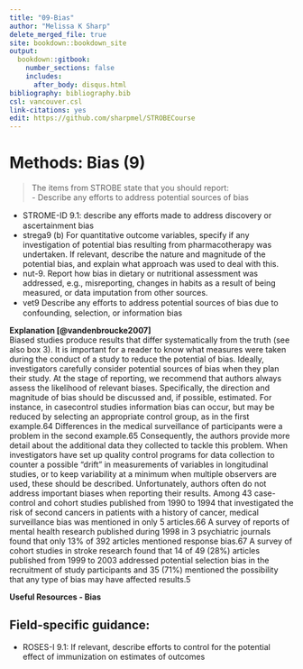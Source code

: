 ---
title: "09-Bias"
author: "Melissa K Sharp"
delete_merged_file: true
site: bookdown::bookdown_site
output:
  bookdown::gitbook:
    number_sections: false 
    includes: 
      after_body: disqus.html
bibliography: bibliography.bib
csl: vancouver.csl
link-citations: yes
edit: https://github.com/sharpmel/STROBECourse
---

# Methods: Bias (9) 
> The items from STROBE state that you should report: </br>
- Describe any efforts to address potential sources of bias

-	STROME-ID 9.1: describe any eﬀorts made to address discovery or ascertainment bias  
-	strega9 (b) For quantitative outcome variables, specify if any investigation of potential bias resulting from pharmacotherapy was undertaken. If relevant, describe the nature and magnitude of the potential bias, and explain what approach was used to deal with this.  
-	nut-9. Report how bias in dietary or nutritional assessment was addressed, e.g., misreporting, changes in habits as a result of being measured, or data imputation from other sources.  
-	vet9 Describe any eﬀorts to address potential sources of bias due to confounding, selection, or information bias  

**Explanation [@vandenbroucke2007]**</br>
Biased studies produce results that differ systematically from the truth (see also box 3). It is important for a reader to
know what measures were taken during the conduct of a study to reduce the potential of bias. Ideally, investigators
carefully consider potential sources of bias when they plan their study. At the stage of reporting, we recommend that
authors always assess the likelihood of relevant biases. Specifically, the direction and magnitude of bias should be
discussed and, if possible, estimated. For instance, in casecontrol studies information bias can occur, but may be
reduced by selecting an appropriate control group, as in the first example.64 Differences in the medical surveillance of
participants were a problem in the second example.65
Consequently, the authors provide more detail about the additional data they collected to tackle this problem. When investigators have set up quality control programs for data collection to counter a possible “drift” in measurements of variables in longitudinal studies, or to keep variability at a minimum when multiple observers are used, these should be described.
Unfortunately, authors often do not address important biases when reporting their results. Among 43 case-control
and cohort studies published from 1990 to 1994 that investigated the risk of second cancers in patients with a history of
cancer, medical surveillance bias was mentioned in only 5 articles.66 A survey of reports of mental health research
published during 1998 in 3 psychiatric journals found that only 13% of 392 articles mentioned response bias.67 A survey
of cohort studies in stroke research found that 14 of 49 (28%) articles published from 1999 to 2003 addressed potential
selection bias in the recruitment of study participants and 35 (71%) mentioned the possibility that any type of bias may
have affected results.5

**Useful Resources - Bias**

<h2> Field-specific guidance:</h2>
-	ROSES-I 9.1: If relevant, describe efforts to control for the potential effect of immunization on estimates of outcomes